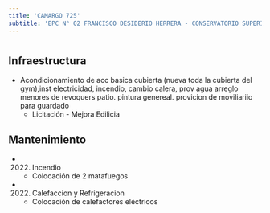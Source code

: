 ```yaml
---
title: 'CAMARGO 725'
subtitle: 'EPC N° 02 FRANCISCO DESIDERIO HERRERA - CONSERVATORIO SUPERIOR DE MÚSICA MANUEL DE FALLA - ANEXO 4 - JIN A (EPCJS 02/07°)'
---
```


#
## Infraestructura

* Acondicionamiento  de acc basica cubierta (nueva toda la cubierta del gym),inst electricidad,  incendio, cambio calera, prov agua  arreglo menores de revoquers patio. pintura genereal.  provicion de moviliariio para guardado 
    + Licitación - Mejora Edilicia 


## Mantenimiento

*  (2022) Incendio 
    + Colocación de 2 matafuegos

*  (2022) Calefaccion y Refrigeracion 
    + Colocación de calefactores eléctricos







